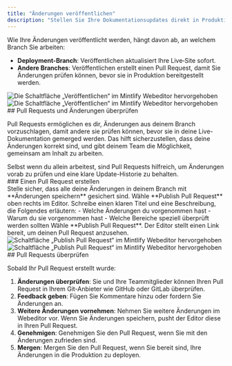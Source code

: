 ```yaml
---
title: "Änderungen veröffentlichen"
description: "Stellen Sie Ihre Dokumentationsupdates direkt in Produktion bereit oder über Pull Requests"
---
```


Wie Ihre Änderungen veröffentlicht werden, hängt davon ab, an welchem Branch Sie arbeiten:

* **Deployment-Branch**: Veröffentlichen aktualisiert Ihre Live‑Site sofort.
* **Andere Branches**: Veröffentlichen erstellt einen Pull Request, damit Sie Änderungen prüfen können, bevor sie in Produktion bereitgestellt werden.

<Frame>
  <img 
    src="/images/editor/publish-flow-light.png" 
    alt="Die Schaltfläche „Veröffentlichen“ im Mintlify Webeditor hervorgehoben" 
    className="block dark:hidden" 
  />
  <img 
    src="/images/editor/publish-flow-dark.png" 
    alt="Die Schaltfläche „Veröffentlichen“ im Mintlify Webeditor hervorgehoben" 
    className="hidden dark:block" 
  />
</Frame>

<div id="pull-requests-and-reviewing-changes">
  ## Pull Requests und Änderungen überprüfen
</div>

Pull Requests ermöglichen es dir, Änderungen aus deinem Branch vorzuschlagen, damit andere sie prüfen können, bevor sie in deine Live-Dokumentation gemerged werden. Das hilft sicherzustellen, dass deine Änderungen korrekt sind, und gibt deinem Team die Möglichkeit, gemeinsam am Inhalt zu arbeiten.

<Tip>
  Selbst wenn du allein arbeitest, sind Pull Requests hilfreich, um Änderungen vorab zu prüfen und eine klare Update-Historie zu behalten.
</Tip>

<div id="creating-a-pull-request">
  ### Einen Pull Request erstellen
</div>

<Steps>
  <Step title="Arbeit speichern">
    Stelle sicher, dass alle deine Änderungen in deinem Branch mit **Änderungen speichern** gesichert sind.
  </Step>
  <Step title="Pull Request erstellen">
    Wähle **Publish Pull Request** oben rechts im Editor.
  </Step>
  <Step title="Titel und Beschreibung hinzufügen">
    Schreibe einen klaren Titel und eine Beschreibung, die Folgendes erläutern:
    - Welche Änderungen du vorgenommen hast
    - Warum du sie vorgenommen hast
    - Welche Bereiche speziell überprüft werden sollten
  </Step>
  <Step title="Erstellen und teilen">
    Wähle **Publish Pull Request**. Der Editor stellt einen Link bereit, um deinen Pull Request anzusehen.

  <Frame>
  <img 
    src="/images/editor/pull-request-light.png" 
    alt="Schaltfläche „Publish Pull Request“ im Mintlify Webeditor hervorgehoben" 
    className="block dark:hidden" 
  />
  <img 
    src="/images/editor/pull-request-dark.png" 
    alt="Schaltfläche „Publish Pull Request“ im Mintlify Webeditor hervorgehoben" 
    className="hidden dark:block" 
  />
  </Frame>
  </Step>
</Steps>

<div id="reviewing-pull-requests">
  ## Pull Requests überprüfen
</div>

Sobald Ihr Pull Request erstellt wurde:

1. **Änderungen überprüfen**: Sie und Ihre Teammitglieder können Ihren Pull Request in Ihrem Git-Anbieter wie GitHub oder GitLab überprüfen.
2. **Feedback geben**: Fügen Sie Kommentare hinzu oder fordern Sie Änderungen an.
3. **Weitere Änderungen vornehmen**: Nehmen Sie weitere Änderungen im Webeditor vor. Wenn Sie Änderungen speichern, pusht der Editor diese in Ihren Pull Request.
4. **Genehmigen**: Genehmigen Sie den Pull Request, wenn Sie mit den Änderungen zufrieden sind.
5. **Mergen**: Mer­gen Sie den Pull Request, wenn Sie bereit sind, Ihre Änderungen in die Produktion zu deployen.